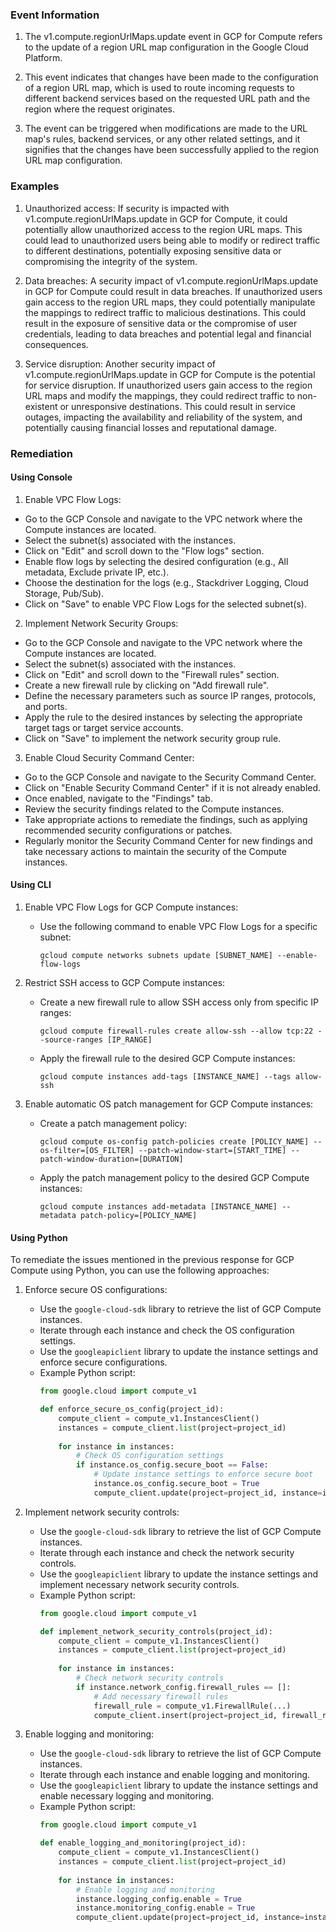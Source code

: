 
### Event Information

1. The v1.compute.regionUrlMaps.update event in GCP for Compute refers to the update of a region URL map configuration in the Google Cloud Platform. 

2. This event indicates that changes have been made to the configuration of a region URL map, which is used to route incoming requests to different backend services based on the requested URL path and the region where the request originates.

3. The event can be triggered when modifications are made to the URL map's rules, backend services, or any other related settings, and it signifies that the changes have been successfully applied to the region URL map configuration.


### Examples

1. Unauthorized access: If security is impacted with v1.compute.regionUrlMaps.update in GCP for Compute, it could potentially allow unauthorized access to the region URL maps. This could lead to unauthorized users being able to modify or redirect traffic to different destinations, potentially exposing sensitive data or compromising the integrity of the system.

2. Data breaches: A security impact of v1.compute.regionUrlMaps.update in GCP for Compute could result in data breaches. If unauthorized users gain access to the region URL maps, they could potentially manipulate the mappings to redirect traffic to malicious destinations. This could result in the exposure of sensitive data or the compromise of user credentials, leading to data breaches and potential legal and financial consequences.

3. Service disruption: Another security impact of v1.compute.regionUrlMaps.update in GCP for Compute is the potential for service disruption. If unauthorized users gain access to the region URL maps and modify the mappings, they could redirect traffic to non-existent or unresponsive destinations. This could result in service outages, impacting the availability and reliability of the system, and potentially causing financial losses and reputational damage.

### Remediation

#### Using Console

1. Enable VPC Flow Logs:
- Go to the GCP Console and navigate to the VPC network where the Compute instances are located.
- Select the subnet(s) associated with the instances.
- Click on "Edit" and scroll down to the "Flow logs" section.
- Enable flow logs by selecting the desired configuration (e.g., All metadata, Exclude private IP, etc.).
- Choose the destination for the logs (e.g., Stackdriver Logging, Cloud Storage, Pub/Sub).
- Click on "Save" to enable VPC Flow Logs for the selected subnet(s).

2. Implement Network Security Groups:
- Go to the GCP Console and navigate to the VPC network where the Compute instances are located.
- Select the subnet(s) associated with the instances.
- Click on "Edit" and scroll down to the "Firewall rules" section.
- Create a new firewall rule by clicking on "Add firewall rule".
- Define the necessary parameters such as source IP ranges, protocols, and ports.
- Apply the rule to the desired instances by selecting the appropriate target tags or target service accounts.
- Click on "Save" to implement the network security group rule.

3. Enable Cloud Security Command Center:
- Go to the GCP Console and navigate to the Security Command Center.
- Click on "Enable Security Command Center" if it is not already enabled.
- Once enabled, navigate to the "Findings" tab.
- Review the security findings related to the Compute instances.
- Take appropriate actions to remediate the findings, such as applying recommended security configurations or patches.
- Regularly monitor the Security Command Center for new findings and take necessary actions to maintain the security of the Compute instances.

#### Using CLI

1. Enable VPC Flow Logs for GCP Compute instances:
   - Use the following command to enable VPC Flow Logs for a specific subnet:
     ```
     gcloud compute networks subnets update [SUBNET_NAME] --enable-flow-logs
     ```

2. Restrict SSH access to GCP Compute instances:
   - Create a new firewall rule to allow SSH access only from specific IP ranges:
     ```
     gcloud compute firewall-rules create allow-ssh --allow tcp:22 --source-ranges [IP_RANGE]
     ```
   - Apply the firewall rule to the desired GCP Compute instances:
     ```
     gcloud compute instances add-tags [INSTANCE_NAME] --tags allow-ssh
     ```

3. Enable automatic OS patch management for GCP Compute instances:
   - Create a patch management policy:
     ```
     gcloud compute os-config patch-policies create [POLICY_NAME] --os-filter=[OS_FILTER] --patch-window-start=[START_TIME] --patch-window-duration=[DURATION]
     ```
   - Apply the patch management policy to the desired GCP Compute instances:
     ```
     gcloud compute instances add-metadata [INSTANCE_NAME] --metadata patch-policy=[POLICY_NAME]
     ```

#### Using Python

To remediate the issues mentioned in the previous response for GCP Compute using Python, you can use the following approaches:

1. Enforce secure OS configurations:
   - Use the `google-cloud-sdk` library to retrieve the list of GCP Compute instances.
   - Iterate through each instance and check the OS configuration settings.
   - Use the `googleapiclient` library to update the instance settings and enforce secure configurations.
   - Example Python script:
     ```python
     from google.cloud import compute_v1

     def enforce_secure_os_config(project_id):
         compute_client = compute_v1.InstancesClient()
         instances = compute_client.list(project=project_id)
         
         for instance in instances:
             # Check OS configuration settings
             if instance.os_config.secure_boot == False:
                 # Update instance settings to enforce secure boot
                 instance.os_config.secure_boot = True
                 compute_client.update(project=project_id, instance=instance)
     ```

2. Implement network security controls:
   - Use the `google-cloud-sdk` library to retrieve the list of GCP Compute instances.
   - Iterate through each instance and check the network security controls.
   - Use the `googleapiclient` library to update the instance settings and implement necessary network security controls.
   - Example Python script:
     ```python
     from google.cloud import compute_v1

     def implement_network_security_controls(project_id):
         compute_client = compute_v1.InstancesClient()
         instances = compute_client.list(project=project_id)
         
         for instance in instances:
             # Check network security controls
             if instance.network_config.firewall_rules == []:
                 # Add necessary firewall rules
                 firewall_rule = compute_v1.FirewallRule(...)
                 compute_client.insert(project=project_id, firewall_rule=firewall_rule)
     ```

3. Enable logging and monitoring:
   - Use the `google-cloud-sdk` library to retrieve the list of GCP Compute instances.
   - Iterate through each instance and enable logging and monitoring.
   - Use the `googleapiclient` library to update the instance settings and enable necessary logging and monitoring.
   - Example Python script:
     ```python
     from google.cloud import compute_v1

     def enable_logging_and_monitoring(project_id):
         compute_client = compute_v1.InstancesClient()
         instances = compute_client.list(project=project_id)
         
         for instance in instances:
             # Enable logging and monitoring
             instance.logging_config.enable = True
             instance.monitoring_config.enable = True
             compute_client.update(project=project_id, instance=instance)
     ```

